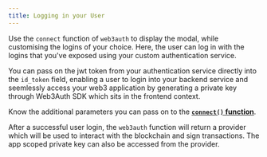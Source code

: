 ```yaml
---
title: Logging in your User
---
```


Use the `connect` function of `web3auth` to display the modal, while customising the logins of your choice. Here, the user can log in with the logins
that you've exposed using your custom authentication service.

You can pass on the jwt token from your authentication service directly into the `id_token` field, enabling a user to login into your backend service
and seemlessly access your web3 application by generating a private key through Web3Auth SDK which sits in the frontend context.

Know the additional parameters you can pass on to the **[`connect()` function](https://docs.web3auth.io/api-reference/web/customauth)**.

After a successful user login, the `web3auth` function will return a provider which will be used to interact with the blockchain and sign
transactions. The app scoped private key can also be accessed from the provider.
